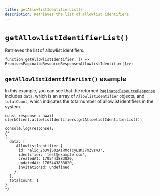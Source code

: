 ```yaml
---
title: getAllowlistIdentifierList()
description: Retrieves the list of allowlist identifiers.
---
```


# `getAllowlistIdentifierList()`

Retrieves the list of allowlist identifiers.

```tsx
function getAllowlistIdentifier: () => Promise<PaginatedResourceResponse<AllowlistIdentifier[]>>;
```

## `getAllowlistIdentifierList()` example

In this example, you can see that the returned [`PaginatedResourceResponse`](/docs/references/backend/types/paginated-resource-response) includes `data`, which is an array of `AllowlistIdentifier` objects, and `totalCount`, which indicates the total number of allowlist identifiers in the system.

```tsx
const response = await clerkClient.allowlistIdentifiers.getAllowlistIdentifierList();

console.log(response);
/* 
{
  data: [
    _AllowlistIdentifier {
      id: 'alid_2b3VjS02AsRMoTcyLzMJ7mZvz4J',
      identifier: 'test@example.com',
      createdAt: 1705443883820,
      updatedAt: 1705443883820,
      invitationId: undefined
    }
  ],
  totalCount: 1
}
*/
```